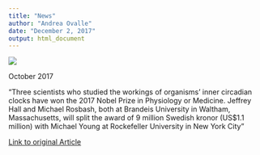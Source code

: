 ```yaml
---
title: "News"
author: "Andrea Ovalle"
date: "December 2, 2017"
output: html_document
---
```


![](newsch.png)

October 2017 

"Three scientists who studied the workings of organisms’ inner circadian clocks have won the 2017 Nobel Prize in Physiology or Medicine. Jeffrey Hall and Michael Rosbash, both at Brandeis University in Waltham, Massachusetts, will split the award of 9 million Swedish kronor (US$1.1 million) with Michael Young at Rockefeller University in New York City"

[Link to original Article](https://www.nature.com/news/medicine-nobel-awarded-for-work-on-circadian-clocks-1.22736)





